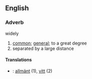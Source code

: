 ==English==

===Adverb===
;widely
#[[common]]; [[general]]; to a great degree
#separated by a large distance
====Translations====
*{{sv}} : [[allmänt]] (1), [[vitt]] (2)